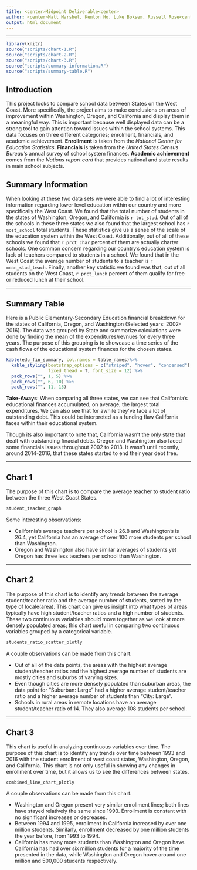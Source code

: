 ```yaml
---
title: <center>Midpoint Deliverable<center>
author: <center>Matt Marshel, Kenton Ho, Luke Boksem, Russell Rose<center>
output: html_document
---
```


***

```r
library(knitr)
source("scripts/chart-1.R")
source("scripts/chart-2.R")
source("scripts/chart-3.R")
source("scripts/summary-information.R")
source("scripts/summary-table.R")
```

## Introduction
This project looks to compare school data between States on the West Coast. More specifically, the project aims to make conclusions on areas of improvement within Washington, Oregon, and California and display them in a meaningful way. This is important because well displayed data can be a strong tool to gain attention toward issues within the school systems. This data focuses on three different categories; enrolment, financials, and academic achievement. **Enrollment** is taken from the *National Center for Education Statistics*. **Financials** is taken from the *United States Census Bureau's* annual survey of school system finances. **Academic achievement** comes from the *Nations report card* that provides national and state results in main school subjects. 

## Summary Information

When looking at these two data sets we were able to find a lot of interesting information regarding lower level education within our country and more specifically the West Coast. We found that the total number of students in the states of Washington, Oregon, and California is `r tot_stud`. Out of all of the schools in these three states we also found that the largest school has `r most_school` total students. These statistics give us a sense of the scale of the education system within the West Coast. Additionally, out of all of these schools we found that `r prct_char` percent of them are actually charter schools. One common concern regarding our country's education system is lack of teachers compared to students in a school. We found that in the West Coast the average number of students to a teacher is `r mean_stud_teach`.  Finally, another key statistic we found was that, out of all students on the West Coast, `r prct_lunch` percent of them qualify for free or reduced lunch at their school.

***

## Summary Table

Here is a Public Elementary-Secondary Education financial breakdown for the states of California, Oregon, and Washington (Selected years: 2002-2016). The data was grouped by State and summarize calculations were done by finding the mean of the expenditures/revnues for every three years. The purpose of this grouping is to showcase a time series of the cash flows of the educational system finances for the chosen states.        

```r
kable(edu_fin_summary, col.names = table_names)%>% 
  kable_styling(bootstrap_options = c("striped", "hover", "condensed"),
                fixed_thead = T, font_size = 12) %>% 
  pack_rows("", 1, 5) %>% 
  pack_rows("", 6, 10) %>% 
  pack_rows("", 11, 15)
```

**Take-Aways**: When comparing all three states, we can see that California's educational finances accumulated, on average, the largest total expenditures. We can also see that for awhile they've face a lot of outstanding debt. This could be interpreted as a funding flaw California faces within their educational system.

Though its also important to note that, California wasn't the only state that dealt with outstanding finacial debts. Oregon and Washington also faced some financials issues throughout 2002 to 2013. It wasn't until recently, around 2014-2016, that these states started to end their year debt free.

***

## Chart 1

The purpose of this chart is to compare the average teacher to student ratio between the three West Coast States.


```r
student_teacher_graph
```

Some interesting observations:

- California's average teachers per school is 26.8 and Washington's is 26.4, yet California has an average of over 100 more students per school than Washington.
- Oregon and Washington also have similar averages of students yet Oregon has three less teachers per school than Washington.

***

## Chart 2

The purpose of this chart is to identify any trends between the average student/teacher ratio and the average number of students, sorted by the type of locale(area). This chart can give us insight into what types of areas typically have high student/teacher ratios and a high number of students. These two continuous variables should move together as we look at more densely populated areas; this chart useful in comparing two continuous variables grouped by a categorical variable. 

```r
students_ratio_scatter_plotly
```

A couple observations can be made from this chart.

- Out of all of the data points, the areas with the highest average student/teacher ratios and the highest average number of students are mostly cities and suburbs of varying sizes. 
- Even though cities are more densely populated than suburban areas, the data point for "Suburban: Large" had a higher average student/teacher ratio and a higher average number of students than "City: Large". 
- Schools in rural areas in remote locations have an average student/teacher ratio of 14. They also average 108 students per school. 

***

## Chart 3

This chart is useful in analyzing continuous variables over time. The purpose of this chart is to identify any trends over time between 1993 and 2016 with the student enrollment of west coast states, Washington, Oregon, and California. This chart is not only useful in showing any changes in enrollment over time, but it allows us to see the differences between states.

```r
combined_line_chart_plotly
```

A couple observations can be made from this chart.

- Washington and Oregon present very similar enrollment lines; both lines have stayed relatively the same since 1993. Enrollment is constant with no significant increases or decreases. 
- Between 1994 and 1995, enrollment in California increased by over one million students. Similarly, enrollment decreased by one million students the year before, from 1993 to 1994.
- California has many more students than Washington and Oregon have. California has had over six million students for a majority of the time presented in the data, while Washington and Oregon hover around one million and 500,000 students respectively. 

